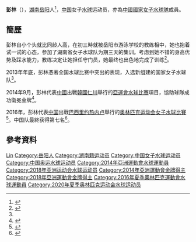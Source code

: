 {{Infobox handball biography
<!--水球運動員模版尚未建立，暫使用功能相同的手球運動員模版-->
| name                = 彭林
| image               = 
| fullname            =
| nationality         = {{PRC}}
| birth_date           = {{birth_date_and_age|1995|4|4}}<ref name="仁川亞運">{{cite web|title=Profile - PENG Lin|url=http://www.incheon2014ag.org/Sports/Biographies/Athletes_Profile/?ParticCode=5103240&lang=en|publisher=2014年仁川亞運會官方網站|deadurl=yes|archiveurl=https://web.archive.org/web/20140927095022/http://www.incheon2014ag.org/Sports/Biographies/Athletes_Profile/?ParticCode=5103240&lang=en|archivedate=2014-09-27}}{{en}}</ref>
| birth_place         = {{CHN}}[[湖南省|湖南省]][[岳阳市|岳阳市]]
| height              = {{height|m=1.84}}<ref name="仁川亞運"/>
| weight              = {{weight|kg=72}}<ref name="仁川亞運"/>
| position            = 守門員
| nickname            =
| currentclub         = 
| clubnumber          = 
| youthyears          = 
| youthclubs          = 
| years               = 
| clubs               = 
| nationalyears       = 
| nationalteam        = 
| nationalcaps(goals) = 
| title               =
| titleyears          =
| titleplace          =
| ntupdate            = 
| medaltable          = 
{{MedalCompetition | [[亞洲運動會|亞洲運動會]]}}
{{MedalGold | [[2014年亞洲運動會|2014年 仁川]] | [[2014年亞洲運動會水球比賽|女子隊際]]}}
{{MedalGold | [[2018年亞洲運動會|2018年 雅加達]] | [[2018年亞洲運動會水球比賽|女子隊際]]}}
}}
'''彭林'''（{{bd|1995年|4月4日|catIdx=P彭}}），[[湖南|湖南]][[岳阳|岳阳]]人<ref>{{cite news|title=岳阳小将“亚运”喜摘金牌|url=http://hnyy.wenming.cn/jj/201409/t20140926_1375738.htm|newspaper=岳阳文明网|date=2014-09-24|accessdate=2014-10-01|archive-date=2017-09-23|archive-url=https://web.archive.org/web/20170923145131/http://hnyy.wenming.cn/jj/201409/t20140926_1375738.htm|dead-url=no}}</ref>，[[中国|中国]]女子[[水球|水球]]运动员，亦為[[中國國家女子水球隊|中國國家女子水球隊]]成員。

==簡歷==
彭林自小个头就比同龄人高，在初三時就被岳阳市游泳学校的教练相中，她也抱着试一试的心态，参加了湖南省女子水球队为期三天的集训。考虑到她不错的身高优势及踩水能力，教练决定让她担任守门员，她最终也出色地完成了训练<ref name="岳阳日报">{{cite news|title=1.85米高个美女彭林：从“旱鸭子”到水球健将|url=http://www.803.com.cn/2014/09/140822.shtml|newspaper=岳阳日报-岳阳网|date=2014-09-11|deadurl=yes|archiveurl=https://web.archive.org/web/20141006115417/http://www.803.com.cn/2014/09/140822.shtml|archivedate=2014-10-06}}</ref>。

2013年年底，彭林憑著全国水球比赛中突出的表现，入选新组建的国家女子水球队<ref name="岳阳日报"/>。

2014年9月，彭林代表[[2014年亞洲運動會中國代表團|中國]]出戰[[韓國|韓國]][[仁川|仁川]]舉行的[[2014年亞洲運動會|亞運會]][[2014年亞洲運動會水球比賽|水球比賽]]項目，協助球隊成功衛冕金牌<ref>{{cite news|title=五连胜卫冕！中国女子水球11-6胜哈萨克夺冠|url=http://sports.qq.com/a/20140924/054827.htm|newspaper=腾讯体育|date=2014-09-24|accessdate=2014-10-01|archive-date=2014-10-06|archive-url=https://web.archive.org/web/20141006133017/http://sports.qq.com/a/20140924/054827.htm|dead-url=no}}</ref>。

2016年，彭林代表[[2016年夏季奥林匹克运动会中国代表团|中国]]出戰[[巴西|巴西]][[里约热内卢|里约热内卢]]舉行的[[2016年夏季奥林匹克运动会|奥林匹克运动会]][[2016年夏季奧林匹克運動會女子水球比賽|女子水球比賽]]<ref>{{zh-cn}}{{cite news|title=2016里约奥运中国水球大名单 中国女水整装待发|url=http://2016.sohu.com/20160718/n459811131.shtml|agency=搜狐体育|date=2016-07-18|accessdate=2017-09-23|archive-date=2017-09-23|archive-url=https://web.archive.org/web/20170923193757/http://2016.sohu.com/20160718/n459811131.shtml|dead-url=no}}</ref>。中国队最終获得第七名<ref>{{zh-cn}}{{cite news|title=水球综述:中国女水创最差战绩 塞美男女队各夺金|url=http://2016.163.com/16/0821/06/BUVM4UO400050I18.html#p=BUSO800A6TT10005|agency=网易体育|date=2016-08-21|accessdate=2017-09-23|archive-date=2017-09-23|archive-url=https://web.archive.org/web/20170923145008/http://2016.163.com/16/0821/06/BUVM4UO400050I18.html#p=BUSO800A6TT10005|dead-url=no}}</ref>。

==參考資料==
{{Reflist}}

{{2014年亞洲運動會中國國家女子水球隊}}
{{2016年夏季奧林匹克運動會中國國家女子水球隊}}
{{DEFAULTSORT:PENG Lin}}
[[Category:彭姓|Lin]]
[[Category:岳阳人|Category:岳阳人]]
[[Category:湖南籍运动员|Category:湖南籍运动员]]
[[Category:中国女子水球运动员|Category:中国女子水球运动员]]
[[Category:中国奥运水球运动员|Category:中国奥运水球运动员]]
[[Category:2014年亞洲運動會水球運動員|Category:2014年亞洲運動會水球運動員]]
[[Category:2018年亚洲运动会水球运动员|Category:2018年亚洲运动会水球运动员]]
[[Category:2014年亞洲運動會金牌得主|Category:2014年亞洲運動會金牌得主]]
[[Category:2018年亞洲運動會金牌得主|Category:2018年亞洲運動會金牌得主]]
[[Category:2016年夏季奧林匹克運動會水球運動員|Category:2016年夏季奧林匹克運動會水球運動員]]
[[Category:2020年夏季奥林匹克运动会水球运动员|Category:2020年夏季奥林匹克运动会水球运动员]]